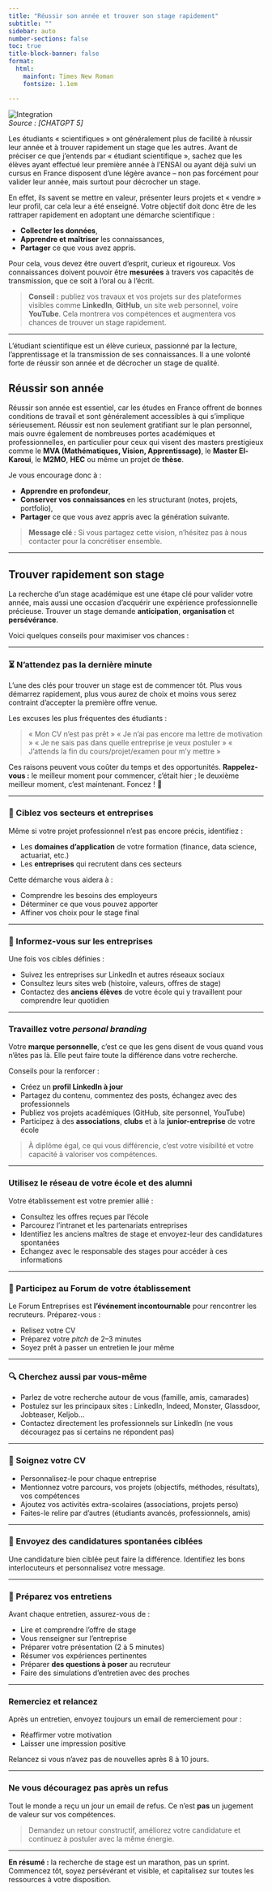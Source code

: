 ```yaml
---
title: "Réussir son année et trouver son stage rapidement"
subtitle: ""
sidebar: auto
number-sections: false
toc: true
title-block-banner: false
format: 
  html: 
    mainfont: Times New Roman
    fontsize: 1.1em

---
```

![Integration](/03_Insertion_Professionnelle/99_images/01_insertion_professionnel.png)  
*Source : [CHATGPT 5]*

Les étudiants « scientifiques » ont généralement plus de facilité à réussir leur année et à trouver rapidement un stage que les autres.
Avant de préciser ce que j’entends par « étudiant scientifique », sachez que les élèves ayant effectué leur première année à l’ENSAI ou ayant déjà suivi un cursus en France disposent d’une légère avance – non pas forcément pour valider leur année, mais surtout pour décrocher un stage.

En effet, ils savent se mettre en valeur, présenter leurs projets et « vendre » leur profil, car cela leur a été enseigné.
Votre objectif doit donc être de les rattraper rapidement en adoptant une démarche scientifique :

* **Collecter les données**,
* **Apprendre et maîtriser** les connaissances,
* **Partager** ce que vous avez appris.

Pour cela, vous devez être ouvert d’esprit, curieux et rigoureux.
Vos connaissances doivent pouvoir être **mesurées** à travers vos capacités de transmission, que ce soit à l’oral ou à l’écrit.

> **Conseil :** publiez vos travaux et vos projets sur des plateformes visibles comme **LinkedIn**, **GitHub**, un site web personnel, voire **YouTube**. Cela montrera vos compétences et augmentera vos chances de trouver un stage rapidement.

---

L’étudiant scientifique est un élève curieux, passionné par la lecture, l’apprentissage et la transmission de ses connaissances. Il a une volonté forte de réussir son année et de décrocher un stage de qualité.

## Réussir son année

Réussir son année est essentiel, car les études en France offrent de bonnes conditions de travail et sont généralement accessibles à qui s’implique sérieusement. Réussir est non seulement gratifiant sur le plan personnel, mais ouvre également de nombreuses portes académiques et professionnelles, en particulier pour ceux qui visent des masters prestigieux comme le **MVA (Mathématiques, Vision, Apprentissage)**, le **Master El-Karoui**, le **M2MO**, **HEC** ou même un projet de **thèse**.

Je vous encourage donc à :

* **Apprendre en profondeur**,
* **Conserver vos connaissances** en les structurant (notes, projets, portfolio),
* **Partager** ce que vous avez appris avec la génération suivante.

> **Message clé :** Si vous partagez cette vision, n’hésitez pas à nous contacter pour la concrétiser ensemble.

---

## Trouver rapidement son stage

La recherche d’un stage académique est une étape clé pour valider votre année, mais aussi une occasion d’acquérir une expérience professionnelle précieuse. Trouver un stage demande **anticipation**, **organisation** et **persévérance**.

Voici quelques conseils pour maximiser vos chances :

---

###  ⏳ N’attendez pas la dernière minute

L’une des clés pour trouver un stage est de commencer tôt. Plus vous démarrez rapidement, plus vous aurez de choix et moins vous serez contraint d’accepter la première offre venue.

Les excuses les plus fréquentes des étudiants :

> « Mon CV n’est pas prêt »
> « Je n’ai pas encore ma lettre de motivation »
> « Je ne sais pas dans quelle entreprise je veux postuler »
> « J’attends la fin du cours/projet/examen pour m’y mettre »

Ces raisons peuvent vous coûter du temps et des opportunités.
**Rappelez-vous :** le meilleur moment pour commencer, c’était hier ; le deuxième meilleur moment, c’est maintenant. Foncez ! 🚀

---

###  🎯 Ciblez vos secteurs et entreprises

Même si votre projet professionnel n’est pas encore précis, identifiez :

* Les **domaines d’application** de votre formation (finance, data science, actuariat, etc.)
* Les **entreprises** qui recrutent dans ces secteurs

Cette démarche vous aidera à :

* Comprendre les besoins des employeurs
* Déterminer ce que vous pouvez apporter
* Affiner vos choix pour le stage final

---

### 🔎 Informez-vous sur les entreprises

Une fois vos cibles définies :

* Suivez les entreprises sur LinkedIn et autres réseaux sociaux
* Consultez leurs sites web (histoire, valeurs, offres de stage)
* Contactez des **anciens élèves** de votre école qui y travaillent pour comprendre leur quotidien

---

###  Travaillez votre *personal branding*

Votre **marque personnelle**, c’est ce que les gens disent de vous quand vous n’êtes pas là.
Elle peut faire toute la différence dans votre recherche.

Conseils pour la renforcer :

* Créez un **profil LinkedIn à jour**
* Partagez du contenu, commentez des posts, échangez avec des professionnels
* Publiez vos projets académiques (GitHub, site personnel, YouTube)
* Participez à des **associations**, **clubs** et à la **junior-entreprise** de votre école

> À diplôme égal, ce qui vous différencie, c’est votre visibilité et votre capacité à valoriser vos compétences.

---

###  Utilisez le réseau de votre école et des alumni

Votre établissement est votre premier allié :

* Consultez les offres reçues par l’école
* Parcourez l’intranet et les partenariats entreprises
* Identifiez les anciens maîtres de stage et envoyez-leur des candidatures spontanées
* Échangez avec le responsable des stages pour accéder à ces informations

---

### 📅 Participez au Forum de votre établissement

Le Forum Entreprises est **l’événement incontournable** pour rencontrer les recruteurs.
Préparez-vous :

* Relisez votre CV
* Préparez votre *pitch* de 2–3 minutes
* Soyez prêt à passer un entretien le jour même

---

###  🔍 Cherchez aussi par vous-même

* Parlez de votre recherche autour de vous (famille, amis, camarades)
* Postulez sur les principaux sites : LinkedIn, Indeed, Monster, Glassdoor, Jobteaser, Keljob…
* Contactez directement les professionnels sur LinkedIn (ne vous découragez pas si certains ne répondent pas)

---

### 📝 Soignez votre CV

* Personnalisez-le pour chaque entreprise
* Mentionnez votre parcours, vos projets (objectifs, méthodes, résultats), vos compétences
* Ajoutez vos activités extra-scolaires (associations, projets perso)
* Faites-le relire par d’autres (étudiants avancés, professionnels, amis)

---

### 📩 Envoyez des candidatures spontanées ciblées

Une candidature bien ciblée peut faire la différence. Identifiez les bons interlocuteurs et personnalisez votre message.

---

### 🎤 Préparez vos entretiens

Avant chaque entretien, assurez-vous de :

* Lire et comprendre l’offre de stage
* Vous renseigner sur l’entreprise
* Préparer votre présentation (2 à 5 minutes)
* Résumer vos expériences pertinentes
* Préparer **des questions à poser** au recruteur
* Faire des simulations d’entretien avec des proches

---

### Remerciez et relancez

Après un entretien, envoyez toujours un email de remerciement pour :

* Réaffirmer votre motivation
* Laisser une impression positive

Relancez si vous n’avez pas de nouvelles après 8 à 10 jours.

---

### Ne vous découragez pas après un refus

Tout le monde a reçu un jour un email de refus.
Ce n’est **pas** un jugement de valeur sur vos compétences.

> Demandez un retour constructif, améliorez votre candidature et continuez à postuler avec la même énergie.

---

**En résumé :** la recherche de stage est un marathon, pas un sprint. Commencez tôt, soyez persévérant et visible, et capitalisez sur toutes les ressources à votre disposition.

